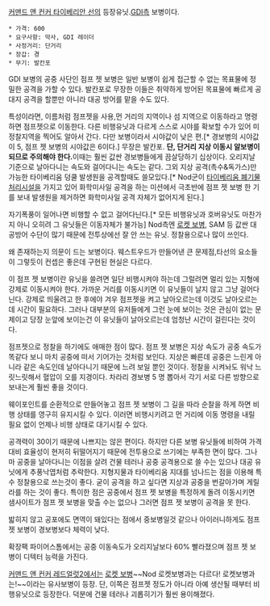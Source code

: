 [[커맨드 앤 컨커 타이베리안 선]]의 등장유닛.[[GDI]]측 보병이다.

 * 가격: 600
 * 요구사항: 막사, GDI 레이더
 * 사정거리: 단거리
 * 장갑: 경
 * 무기: 발칸포

GDI 보병의 공중 사단인 점프 젯 보병은 일반 보병이 쉽게 접근할 수 없는 목표물에 정밀한 공격을 가할 수 있다. 발칸포로 무장한 이들은 취약하게 방어된 목표물에 빠르게 공대지 공격을 할뿐만 아니라 대공 방어를 맡을 수도 있다.

특성이라면, 이름처럼 점프젯을 사용,먼 거리의 지역이나 섬 지역으로 이동하라고 명령하면 점프젯으로 이동한다. 다른 비행유닛과 다르게 스스로 시야를 확보할 수가 있어 미정찰지역을 찍어도 알아서 간다. 다만 보병이라서 시야값이 낮은 편.[* 경보병의 시야값이 5, 점프 젯 보병의 시야값은 6이다.] 무장은 발칸포. '''단, 단거리 지상 이동시 알보병이 되므로 주의해야 한다. '''이때는 훨씬 값싼 경보병들에게 끔살당하기 십상이다. 오리지날 기준으로 날아다니는 속도와 걸어다니는 속도는 같다. 그외 지상 공격(촉수&독가스)만 가능한 타이베리움 덩쿨 발생원을 공격할때도 쓸모있다.[* Nod군이 [[타이베리움 폐기물 처리시설]]을 가지고 있어 화학미사일 공격을 하는 미션에서 극초반에 점프 젯 보병 한 기를 보내 발생원을 제거하면 화학미사일 공격 자체가 없어지게 된다.] 

자기폭풍이 일어나면 비행할 수 없고 걸어다닌다.[* 모든 비행유닛과 호버유닛도 마찬가지 아니 오히려 그 유닛들은 이동자체가 불가능] Nod측엔 [[로켓 보병]], SAM 등 값싼 대공방어 수단이 많기 때문에 전투상에선 잘 안 쓰는 유닛. 정찰용으로나 많이 쓰인다.

왜 존재하는지 의문이 드는 보병이다. 웨스트우드가 만들어낸 큰 문제점,타선의 요소들이 그렇듯이 컨셉은 좋은데 구현된 현실은 다르다.

이 점프 젯 보병이란 유닛을 쓸려면 일단 비행시켜야 하는데 그럴려면 멀리 있는 지형에 강제로 이동시켜야 한다. 가까운 거리를 이동시키면 이 유닛들이 날지 않고 그냥 걸어다닌다. 강제로 띄울려고 한 후에야 겨우 점프젯을 켜고 날아오르는데 이것도 날아오르는데 시간이 필요하다. 그러나 대부분의 유저들에게 그런 눈에 보이는 것은 관심이 없는 문제이고 당장 눈앞에 보이는건 이 유닛들이 날아오르는데 엄청난 시간이 걸린다는 것이다. 

점프젯으로 정찰을 하기에도 애매한 점이 많다. 점프 젯 보병은 지상 속도가 공중 속도가 똑같다 보니 마치 공중에 떠서 기어가는 것처럼 보인다. 지상은 빠른데 공중은 느린게 아니라 같은 속도인데 날아다니기 때문에 느려 보일 뿐인 것이다. 정찰을 시켜놔도 워낙 느릿느릿해서 혈압이 오를 지경이다. 차라리 경보병 5 명 뽑아서 각기 서로 다른 방향으로 보내는게 훨씬 좋을 것이다.

웨이포인트를 순환적으로 만들어놓고 점프 젯 보병이 그 길을 따라 순찰을 하게 하면 비행 상태를 영구히 유지시킬 수 있다. 이러면 비행시키려고 먼 거리에 이동 명령을 내릴 필요 없이 언제나 비행 상태로 대기시킬 수 있다.

공격력이 30이기 때문에 나쁘지는 않은 편이다. 하지만 다른 보병 유닛들에 비하여 가격 대비 효율성이 현저히 뒤떨어지기 때문에 전투용으로 쓰기에는 부족한 면이 많다. 그나마 공중을 날아다니는 이점을 살려 건물 테러나 공중 공격용으로 쓸 수는 있으나 대공 유닛에게 추풍낙엽처럼 추락한다. 지형지물과 타이베리움 지대를 넘나드는 점을 이용해 특수 정찰용으로 쓰는것이 좋다. 굳이 공격을 하고 싶다면 지상과 공중을 번갈아가며 게릴라를 하는 것이 좋다. 특이한 점은 공중에서 점프 젯 보병을 특정하게 돌려 이동시키면 샘사이트가 점프 젯 보병을 맞출 수는 없으나 그러면 점프 젯 보병이 공격을 못 한다.

밟히지 않고 공포에도 면역이 돼있다는 점에서 중보병일것 같으나 아이러니하게도 점프 젯 보병이 경보병보다 체력이 낮다.

확장팩 파이어스톰에서는 공중 이동속도가 오리지날보다 60% 빨라졌으며 점프 젯 보병이 디텍터 능력을 가진다.

[[커맨드 앤 컨커 레드얼럿2]]에서는 [[로켓 보병]]~~Nod 로켓보병과는 다르다! 로켓보병과는!~~이라는 유사보병이 등장. 단, 이쪽은 점프젯 정도가 아니라 아예 생산될 때부터 비행유닛으로 등장한다. 덕분에 건물 테러나 괴롭히기가 훨씬 용이해졌다.
